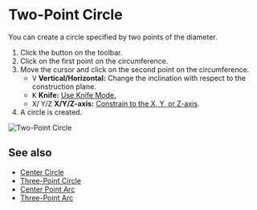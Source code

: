 
# Two-Point Circle

<Reference shortcut='' command='Two-Point Circle' button='Toolbar' />

You can create a circle specified by two points of the diameter.

1. Click the button <ButtonIcon type="button-two-point-circle" /> on the toolbar.
2. Click on the first point on the circumference.
3. Move the cursor and click on the second point on the circumference.
   - <kbd>V</kbd> **Vertical/Horizontal:** Change the inclination with respect to the construction plane.
   - <kbd>K</kbd> **Knife:** [Use Knife Mode.](./sketching-essentials#use-knife-mode) 
   - <kbd>X</kbd>/ <kbd>Y</kbd>/<kbd>Z</kbd> **X/Y/Z-axis:** [Constrain to the X, Y, or Z-axis](./sketching-essentials#constrain-to-an-axis).
4. A circle is created.

![Two-Point Circle](/img/two-point-circle.gif)

## See also
- [Center Circle](./center-circle)
- [Three-Point Circle](./three-point-circle)
- [Center Point Arc](./center-point-arc)
- [Three-Point Arc](./three-point-arc)



